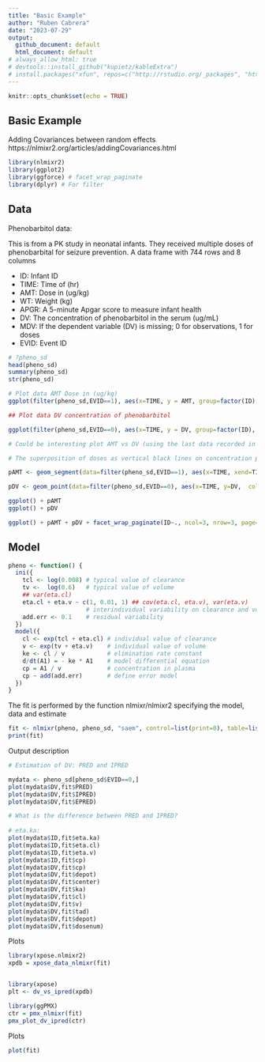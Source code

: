 ```yaml
---
title: "Basic Example"
author: "Ruben Cabrera"
date: "2023-07-29"
output: 
  github_document: default
  html_document: default
# always_allow_html: true
# devtools::install_github("kupietz/kableExtra")
# install.packages("xfun", repos=c("http://rstudio.org/_packages", "http://cran.rstudio.com"))
---
```


```r
knitr::opts_chunk$set(echo = TRUE)
```

## Basic Example

Adding Covariances between random effects
https://nlmixr2.org/articles/addingCovariances.html

```r
library(nlmixr2)
library(ggplot2)
library(ggforce) # facet_wrap_paginate
library(dplyr) # For filter 
```

## Data

Phenobarbitol data:

This is from a PK study in neonatal infants. They received multiple doses of phenobarbital for seizure prevention.
A data frame with 744 rows and 8 columns

- ID: Infant  ID
- TIME: Time of (hr)
- AMT: Dose in (ug/kg)
- WT: Weight (kg)
- APGR: A 5-minute Apgar score to measure infant health
- DV: The concentration of phenobarbitol in the serum (ug/mL)
- MDV: If the dependent variable (DV) is missing; 0 for observations, 1 for doses
- EVID: Event ID


```r
# ?pheno_sd
head(pheno_sd)
summary(pheno_sd)
str(pheno_sd)
```
```r

# Plot data AMT Dose in (ug/kg)
ggplot(filter(pheno_sd,EVID==1), aes(x=TIME, y = AMT, group=factor(ID), color=factor(ID))) + geom_line() + geom_point() + ylim(c(0, 70)) + xlab('Time')

## Plot data DV concentration of phenobarbitol

ggplot(filter(pheno_sd,EVID==0), aes(x=TIME, y = DV, group=factor(ID), color=factor(ID))) + geom_line() + geom_point() + ylim(c(0, 70)) + xlab('Time')

# Could be interesting plot AMT vs DV (using the last data recorded in both axis)

```


```r

# The superposition of doses as vertical black lines on concentration profiles

pAMT <- geom_segment(data=filter(pheno_sd,EVID==1), aes(x=TIME, xend=TIME, y=0, yend=AMT), size=1)

pDV <- geom_point(data=filter(pheno_sd,EVID==0), aes(x=TIME, y=DV,  color=factor(ID)), size=3)

ggplot() + pAMT
ggplot() + pDV

ggplot() + pAMT + pDV + facet_wrap_paginate(ID~., ncol=3, nrow=3, page=1) + theme(legend.position="none") + ylab("Dose and Concentration (mg/L)")

```

## Model

```r
pheno <- function() {
  ini({
    tcl <- log(0.008) # typical value of clearance
    tv <-  log(0.6)   # typical value of volume
    ## var(eta.cl)
    eta.cl + eta.v ~ c(1, 0.01, 1) ## cov(eta.cl, eta.v), var(eta.v)
                      # interindividual variability on clearance and volume
    add.err <- 0.1    # residual variability
  })
  model({
    cl <- exp(tcl + eta.cl) # individual value of clearance
    v <- exp(tv + eta.v)    # individual value of volume
    ke <- cl / v            # elimination rate constant
    d/dt(A1) = - ke * A1    # model differential equation
    cp = A1 / v             # concentration in plasma
    cp ~ add(add.err)       # define error model
  })
}

```



The fit is performed by the function nlmixr/nlmixr2 specifying the model, data and estimate

```r
fit <- nlmixr(pheno, pheno_sd, "saem", control=list(print=0), table=list(cwres=TRUE, npde=TRUE))
print(fit)

```


Output description

```r

# Estimation of DV: PRED and IPRED

mydata <- pheno_sd[pheno_sd$EVID==0,]
plot(mydata$DV,fit$PRED)
plot(mydata$DV,fit$IPRED)
plot(mydata$DV,fit$EPRED)

# What is the difference between PRED and IPRED?
  
# eta.ka:
plot(mydata$ID,fit$eta.ka)
plot(mydata$ID,fit$eta.cl)
plot(mydata$ID,fit$eta.v)
plot(mydata$ID,fit$cp)
plot(mydata$DV,fit$cp)
plot(mydata$DV,fit$depot)
plot(mydata$DV,fit$center)   
plot(mydata$DV,fit$ka)
plot(mydata$DV,fit$cl)
plot(mydata$DV,fit$v)
plot(mydata$DV,fit$tad)
plot(mydata$DV,fit$depot)
plot(mydata$DV,fit$dosenum)
```



Plots

```r
library(xpose.nlmixr2)
xpdb = xpose_data_nlmixr(fit)


library(xpose)
plt <- dv_vs_ipred(xpdb)

library(ggPMX)
ctr = pmx_nlmixr(fit)
pmx_plot_dv_ipred(ctr)
```

Plots

```r
plot(fit)
```


